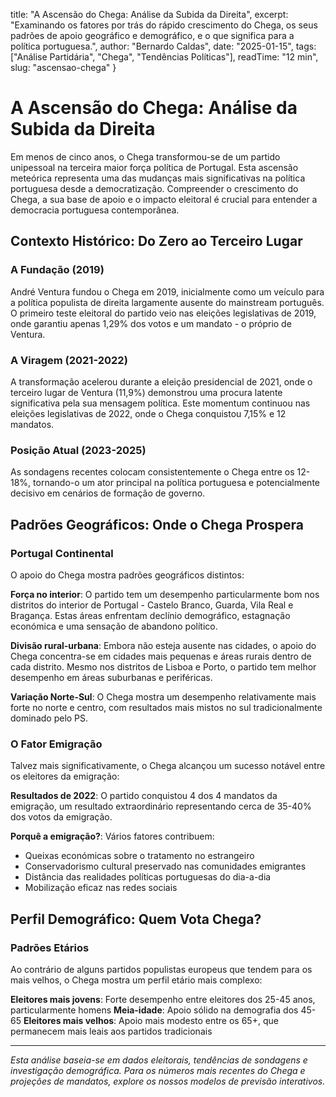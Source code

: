   title: "A Ascensão do Chega: Análise da Subida da Direita",
  excerpt: "Examinando os fatores por trás do rápido crescimento do Chega, os seus padrões de apoio geográfico e demográfico, e o que significa para a política portuguesa.",
  author: "Bernardo Caldas",
  date: "2025-01-15",
  tags: ["Análise Partidária", "Chega", "Tendências Políticas"],
  readTime: "12 min",
  slug: "ascensao-chega"
}

# A Ascensão do Chega: Análise da Subida da Direita

Em menos de cinco anos, o Chega transformou-se de um partido unipessoal na terceira maior força política de Portugal. Esta ascensão meteórica representa uma das mudanças mais significativas na política portuguesa desde a democratização. Compreender o crescimento do Chega, a sua base de apoio e o impacto eleitoral é crucial para entender a democracia portuguesa contemporânea.

## Contexto Histórico: Do Zero ao Terceiro Lugar

### A Fundação (2019)
André Ventura fundou o Chega em 2019, inicialmente como um veículo para a política populista de direita largamente ausente do mainstream português. O primeiro teste eleitoral do partido veio nas eleições legislativas de 2019, onde garantiu apenas 1,29% dos votos e um mandato - o próprio de Ventura.

### A Viragem (2021-2022)
A transformação acelerou durante a eleição presidencial de 2021, onde o terceiro lugar de Ventura (11,9%) demonstrou uma procura latente significativa pela sua mensagem política. Este momentum continuou nas eleições legislativas de 2022, onde o Chega conquistou 7,15% e 12 mandatos.

### Posição Atual (2023-2025)
As sondagens recentes colocam consistentemente o Chega entre os 12-18%, tornando-o um ator principal na política portuguesa e potencialmente decisivo em cenários de formação de governo.

## Padrões Geográficos: Onde o Chega Prospera

### Portugal Continental
O apoio do Chega mostra padrões geográficos distintos:

**Força no interior**: O partido tem um desempenho particularmente bom nos distritos do interior de Portugal - Castelo Branco, Guarda, Vila Real e Bragança. Estas áreas enfrentam declínio demográfico, estagnação económica e uma sensação de abandono político.

**Divisão rural-urbana**: Embora não esteja ausente nas cidades, o apoio do Chega concentra-se em cidades mais pequenas e áreas rurais dentro de cada distrito. Mesmo nos distritos de Lisboa e Porto, o partido tem melhor desempenho em áreas suburbanas e periféricas.

**Variação Norte-Sul**: O Chega mostra um desempenho relativamente mais forte no norte e centro, com resultados mais mistos no sul tradicionalmente dominado pelo PS.

### O Fator Emigração
Talvez mais significativamente, o Chega alcançou um sucesso notável entre os eleitores da emigração:

**Resultados de 2022**: O partido conquistou 4 dos 4 mandatos da emigração, um resultado extraordinário representando cerca de 35-40% dos votos da emigração.

**Porquê a emigração?**: Vários fatores contribuem:
- Queixas económicas sobre o tratamento no estrangeiro
- Conservadorismo cultural preservado nas comunidades emigrantes
- Distância das realidades políticas portuguesas do dia-a-dia
- Mobilização eficaz nas redes sociais

## Perfil Demográfico: Quem Vota Chega?

### Padrões Etários
Ao contrário de alguns partidos populistas europeus que tendem para os mais velhos, o Chega mostra um perfil etário mais complexo:

**Eleitores mais jovens**: Forte desempenho entre eleitores dos 25-45 anos, particularmente homens
**Meia-idade**: Apoio sólido na demografia dos 45-65
**Eleitores mais velhos**: Apoio mais modesto entre os 65+, que permanecem mais leais aos partidos tradicionais

---

*Esta análise baseia-se em dados eleitorais, tendências de sondagens e investigação demográfica. Para os números mais recentes do Chega e projeções de mandatos, explore os nossos modelos de previsão interativos.*